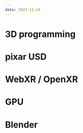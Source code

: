 ---
date: 2023-12-24
---

<div class="markdown">

# 3D programming

# pixar USD

# WebXR / OpenXR

# GPU

# Blender

</div>
